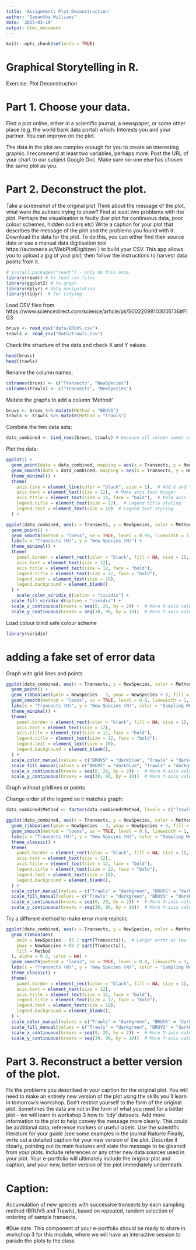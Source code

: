 ```yaml
---
title: 'Assignment: Plot Deconstruction'
author: "Samantha Williams"
date: '2025-03-19'
output: html_document
---
```


```r
knitr::opts_chunk$set(echo = TRUE)
```

# Graphical Storytelling in R.
Exercise: Plot Deconstruction

# Part 1. Choose your data. 
Find a plot online, either in a scientific journal, a newspaper, or some other place (e.g. the world bank data portal) which:
Interests you and your partner.
You can improve on the plot. 

The data in the plot are complex enough for you to create an interesting graphic. I recommend at least two variables, perhaps more.
Post the URL of your chart to our subject Google Doc. Make sure no-one else has chosen the same plot as you.

# Part 2. Deconstruct the plot. 
Take a screenshot of the original plot
Think about the message of the plot, what were the authors trying to show?
Find at least two problems with the plot. Perhaps the visualisation is faulty (bar plot for continuous data, poor colour schemes, hidden outliers etc)
Write a caption for your plot that describes the message of the plot and the problems you found with it.
Download the data for the plot. To do this, you can either find their source data or use a manual data digitisation tool https://automeris.io/WebPlotDigitizer/ ) to build your CSV. This app allows you to upload a jpg of your plot, then follow the instructions to harvest data points from it.


```r
# install.packages("readr") - only do this once
library(readr) # to read csv files
library(ggplot2) # to graph
library(dplyr) # data manipulation
library(tidyr)  # for tidying
```

Load CSV files from https://www.sciencedirect.com/science/article/pii/S0022098103005136#FIG3

```r
bruvs <- read_csv("data/BRUVS.csv")
trawls <- read_csv("data/Trawls.csv")
```

Check the structure of the data and check X and Y values:
```r
head(bruvs)
head(trawls)
```

Rename the column names:
```r
colnames(bruvs) <- c("Transects", "NewSpecies")
colnames(trawls) <- c("Transects", "NewSpecies")
```

Mutate the graphs to add a column 'Method'
```r
bruvs <- bruvs %>% mutate(Method = "BRUVS")
trawls <- trawls %>% mutate(Method = "Trawls")
```

Combine the two data sets:
```r
data_combined <- bind_rows(bruvs, trawls) # because all column names are the same it stacks the data
```

Plot the data:
```r
ggplot() + 
  geom_point(data = data_combined, mapping = aes(x = Transects, y = NewSpecies)) + 
  geom_smooth(data = data_combined, mapping = aes(x = Transects, y = NewSpecies)) +
  theme_minimal() + 
  theme(
    axis.line = element_line(color = "black", size = 1),  # Add X and Y axis lines
    axis.text = element_text(size = 12),  # Make axis text bigger
    axis.title = element_text(size = 14, face = "bold"),  # Bold axis titles
    legend.title = element_text(size = 12),  # Legend title styling
    legend.text = element_text(size = 10)  # Legend text styling
  ) +
```

```r
ggplot(data_combined, aes(x = Transects, y = NewSpecies, color = Method, fill = Method)) +
  geom_point() +
  geom_smooth(method = "loess", se = TRUE, level = 0.99, linewidth = 1, alpha = 0.5) +
  labs(x = "Transects (N)", y = "New Species (N)") +
  theme_minimal() + 
  theme(
    panel.border = element_rect(color = "black", fill = NA, size = 1),  
    axis.text = element_text(size = 12),
    axis.title = element_text(size = 12, face = "bold"),
    legend.title = element_text(size = 12, face = "bold"),
    legend.text = element_text(size = 10),
    legend.background = element_blank()
  ) +
    scale_color_viridis_d(option = "cividis") +  
  scale_fill_viridis_d(option = "cividis") +  
  scale_x_continuous(breaks = seq(0, 20, by = 2)) +  # More X-axis values
  scale_y_continuous(breaks = seq(30, 90, by = 10))  # More Y-axis values
```

Load colour blind safe colour scheme
```r
library(viridis)
```

# adding a fake set of error data 
Graph with grid lines and points
```r
ggplot(data_combined, aes(x = Transects, y = NewSpecies, color = Method, fill = Method)) +
  geom_point() +
  geom_ribbon(aes(ymin = NewSpecies - 3, ymax = NewSpecies + 3, fill = Method), alpha = 0.2, color = NA) +
  geom_smooth(method = "loess", se = TRUE, level = 0.8, linewidth = 1, alpha = 0.5) +
  labs(x = "Transects (N)", y = "New Species (N)", color = "Sampling Method", fill = "Sampling Method") +
  theme_minimal() + 
  theme(
    panel.border = element_rect(color = "black", fill = NA, size = 1),  
    axis.text = element_text(size = 12),
    axis.title = element_text(size = 12, face = "bold"),
    legend.title = element_text(size = 12, face = "bold"),
    legend.text = element_text(size = 10),
    legend.background = element_blank(),
  ) +
  scale_color_manual(values = c("BRUVS" = "darkblue", "Trawls" = "darkgreen")) +
  scale_fill_manual(values = c("BRUVS" = "darkblue", "Trawls" = "darkgreen")) +
  scale_x_continuous(breaks = seq(0, 20, by = 2)) +  # More X-axis values
  scale_y_continuous(breaks = seq(30, 90, by = 10))  # More Y-axis values
```

Graph without gridlines or points

Change order of the legend so it matches graph:
```r
data_combined$Method <- factor(data_combined$Method, levels = c("Trawls", "BRUVS"))
```

```r
ggplot(data_combined, aes(x = Transects, y = NewSpecies, color = Method, fill = Method)) +
  geom_ribbon(aes(ymin = NewSpecies - 3, ymax = NewSpecies + 3, fill = Method), alpha = 0.2, color = NA) +
  geom_smooth(method = "loess", se = TRUE, level = 0.8, linewidth = 1, alpha = 0.5) +
  labs(x = "Transects (N)", y = "New Species (N)", color = "Sampling Method", fill = "Sampling Method") +
  theme_classic() + 
  theme(
    panel.border = element_rect(color = "black", fill = NA, size = 1),  
    axis.text = element_text(size = 12),
    axis.title = element_text(size = 12, face = "bold"),
    legend.title = element_text(size = 12, face = "bold"),
    legend.text = element_text(size = 10),
    legend.background = element_blank(),
  ) +
  scale_color_manual(values = c("Trawls" = "darkgreen", "BRUVS" = "darkblue")) +  
  scale_fill_manual(values = c("Trawls" = "darkgreen", "BRUVS" = "darkblue")) +
  scale_x_continuous(breaks = seq(0, 20, by = 2)) +  # More X-axis values
  scale_y_continuous(breaks = seq(30, 90, by = 10))  # More Y-axis values
```


Try a different method to make error more realistic
```r
ggplot(data_combined, aes(x = Transects, y = NewSpecies, color = Method, fill = Method)) +
  geom_ribbon(aes(
    ymin = NewSpecies - (5 / sqrt(Transects)),  # Larger error at low Transects, smaller at high Transects
    ymax = NewSpecies + (5 / sqrt(Transects)),  
    fill = Method
  ), alpha = 0.2, color = NA) +
  geom_smooth(method = "loess", se = TRUE, level = 0.8, linewidth = 1, alpha = 0.5) +
  labs(x = "Transects (N)", y = "New Species (N)", color = "Sampling Method", fill = "Sampling Method") +
  theme_classic() + 
  theme(
    panel.border = element_rect(color = "black", fill = NA, size = 1),  
    axis.text = element_text(size = 12),
    axis.title = element_text(size = 12, face = "bold"),
    legend.title = element_text(size = 12, face = "bold"),
    legend.text = element_text(size = 10),
    legend.background = element_blank(),
  ) +
  scale_color_manual(values = c("Trawls" = "darkgreen", "BRUVS" = "darkblue")) +  
  scale_fill_manual(values = c("Trawls" = "darkgreen", "BRUVS" = "darkblue")) +
  scale_x_continuous(breaks = seq(0, 20, by = 2)) +  # More X-axis values
  scale_y_continuous(breaks = seq(30, 90, by = 10))  # More Y-axis values

```

# Part 3. Reconstruct a better version of the plot.
Fix the problems you described in your caption for the original plot. You will need to make an entirely new version of the plot using the skills you’ll learn in tomorrow's workshop. 
Don’t restrict yourself to the form of the original plot. Sometimes the data are not in the form of what you need for a better plot - we will learn in workshop 3 how to ‘tidy’ datasets.
Add more information to the plot to help convey the message more clearly. This could be additional data, reference markers or useful labels. Use the scientific literature for your guide (see some examples in the journal Nature)
Finally, write out a detailed caption for your new version of the plot. Describe it clearly, pointing out its main features and state the message to be gleaned from your plots. Include references or any other new data sources used in your plot.
Your e-portfolio will ultimately include the original plot and caption, and your new, better version of the plot immediately underneath. 

# Caption:

Accumulation of new species with successive transects by each sampling method (BRUVS and Trawls), based on repeated, random selection of ordering of sample transects, 


#Due date. This component of your e-portfolio should be ready to share in workshop 3 for this module, where we will have an interactive session to parade the plots to the class.  